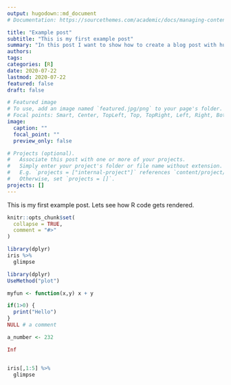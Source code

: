 ```yaml
---
output: hugodown::md_document
# Documentation: https://sourcethemes.com/academic/docs/managing-content/

title: "Example post"
subtitle: "This is my first example post"
summary: "In this post I want to show how to create a blog post with hugodown"
authors: 
tags: 
categories: [R]
date: 2020-07-22
lastmod: 2020-07-22
featured: false
draft: false

# Featured image
# To use, add an image named `featured.jpg/png` to your page's folder.
# Focal points: Smart, Center, TopLeft, Top, TopRight, Left, Right, BottomLeft, Bottom, BottomRight.
image:
  caption: ""
  focal_point: ""
  preview_only: false

# Projects (optional).
#   Associate this post with one or more of your projects.
#   Simply enter your project's folder or file name without extension.
#   E.g. `projects = ["internal-project"]` references `content/project/deep-learning/index.md`.
#   Otherwise, set `projects = []`.
projects: []
---
```


This is my first example post. Lets see how R code gets rendered.

```r
knitr::opts_chunk$set(
  collapse = TRUE,
  comment = "#>"
)
```

```r
library(dplyr)
iris %>% 
  glimpse
```



```r
library(dplyr)
UseMethod("plot")

myfun <- function(x,y) x + y

if(1>0) {
  print("Hello")
}
NULL # a comment

a_number <- 232

Inf


iris[,1:5] %>% 
  glimpse
```




